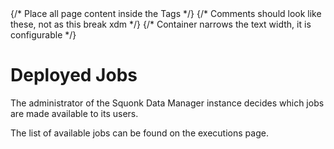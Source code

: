 
<Head>
  <title>Data Manager User Documentation - Description of deployed jobs</title>
</Head>

<Layout>
{/* Place all page content inside the <Layout /> Tags */}
{/* Comments should look like these, not <!-- --> as this break xdm */}
{/* Container narrows the text width, it is configurable */}
<Container>

# Deployed Jobs

The administrator of the Squonk Data Manager instance decides which jobs are made available to its users.

The list of available jobs can be found on the <InternalLink href="/executions">executions page</InternalLink>.


</Container>
</Layout>
